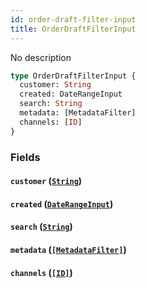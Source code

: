 ```yaml
---
id: order-draft-filter-input
title: OrderDraftFilterInput
---
```


No description

```graphql
type OrderDraftFilterInput {
  customer: String
  created: DateRangeInput
  search: String
  metadata: [MetadataFilter]
  channels: [ID]
}
```

### Fields

#### `customer` ([`String`](../../../developer/api-reference/scalars/string))

#### `created` ([`DateRangeInput`](../../../developer/api-reference/inputs/date-range-input))

#### `search` ([`String`](../../../developer/api-reference/scalars/string))

#### `metadata` ([`[MetadataFilter]`](../../../developer/api-reference/inputs/metadata-filter))

#### `channels` ([`[ID]`](../../../developer/api-reference/scalars/id))
